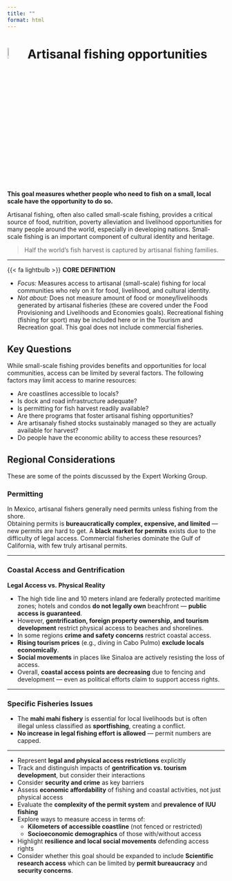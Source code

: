 ```yaml
---
title: ""
format: html
---
```


# ![](figs/artisanal-fishing-opportunities.svg){width=8% height=8% color="red"} Artisanal fishing opportunities 

**This goal measures whether people who need to fish on a small, local scale have the opportunity to do so.**

Artisanal fishing, often also called small-scale fishing, provides a critical source of food, nutrition, poverty alleviation and livelihood opportunities for many people around the world, especially in developing nations. Small-scale fishing is an important component of cultural identity and heritage.

> Half the world’s fish harvest is captured by artisanal fishing families.



---

::: {.custom-box}

{{< fa lightbulb >}} **CORE DEFINITION**

- *Focus:* Measures access to artisanal (small-scale) fishing for local communities who rely on it for food, livelihood, and cultural identity.  
- *Not about:* Does not measure amount of food or money/livelihoods generated by artisanal fisheries (these are covered under the Food Provisioning and Livelihoods and Economies goals). Recreational fishing (fishing for sport) may be included here or in the Tourism and Recreation goal. This goal does not include commercial fisheries.   

:::


## Key Questions

While small-scale fishing provides benefits and opportunities for local communities, access can be limited by several factors. The following factors may limit access to marine resources: 

- Are coastlines accessible to locals? 
- Is dock and road infrastructure adequate? 
- Is permitting for fish harvest readily available? 
- Are there programs that foster artisanal fishing opportunities?
- Are artisanaly fished stocks sustainably managed so they are actually available for harvest?
- Do people have the economic ability to access these resources?

## Regional Considerations

These are some of the points discussed by the Expert Working Group.

### Permitting

In Mexico, artisanal fishers generally need permits unless fishing from the shore.  
Obtaining permits is **bureaucratically complex, expensive, and limited** — new permits are hard to get. A **black market for permits** exists due to the difficulty of legal access. Commercial fisheries dominate the Gulf of California, with few truly artisanal permits.


---

### Coastal Access and Gentrification

**Legal Access vs. Physical Reality**

- The high tide line and 10 meters inland are federally protected maritime zones; hotels and condos **do not legally own** beachfront — **public access is guaranteed**.
- However, **gentrification, foreign property ownership, and tourism development** restrict physical access to beaches and shorelines.
- In some regions **crime and safety concerns** restrict coastal access.
- **Rising tourism prices** (e.g., diving in Cabo Pulmo) **exclude locals economically**.
- **Social movements** in places like Sinaloa are actively resisting the loss of access.
- Overall, **coastal access points are decreasing** due to fencing and development — even as political efforts claim to support access rights.

---


### Specific Fisheries Issues

- The **mahi mahi fishery** is essential for local livelihoods but is often illegal unless classified as **sportfishing**, creating a conflict.
- **No increase in legal fishing effort is allowed** — permit numbers are capped.

---


::: {.callout-tip title="Ideas for Incorporation into the Index"}

- Represent **legal and physical access restrictions** explicitly  
- Track and distinguish impacts of **gentrification vs. tourism development**, but consider their interactions  
- Consider **security and crime** as key barriers
- Assess **economic affordability** of fishing and coastal activities, not just physical access  
- Evaluate the **complexity of the permit system** and **prevalence of IUU fishing**  
- Explore ways to measure access in terms of:
  - **Kilometers of accessible coastline** (not fenced or restricted)
  - **Socioeconomic demographics** of those with/without access  
- Highlight **resilience and local social movements** defending access rights  
- Consider whether this goal should be expanded to include **Scientific research access** which can be limited by **permit bureaucracy** and **security concerns**.


:::

